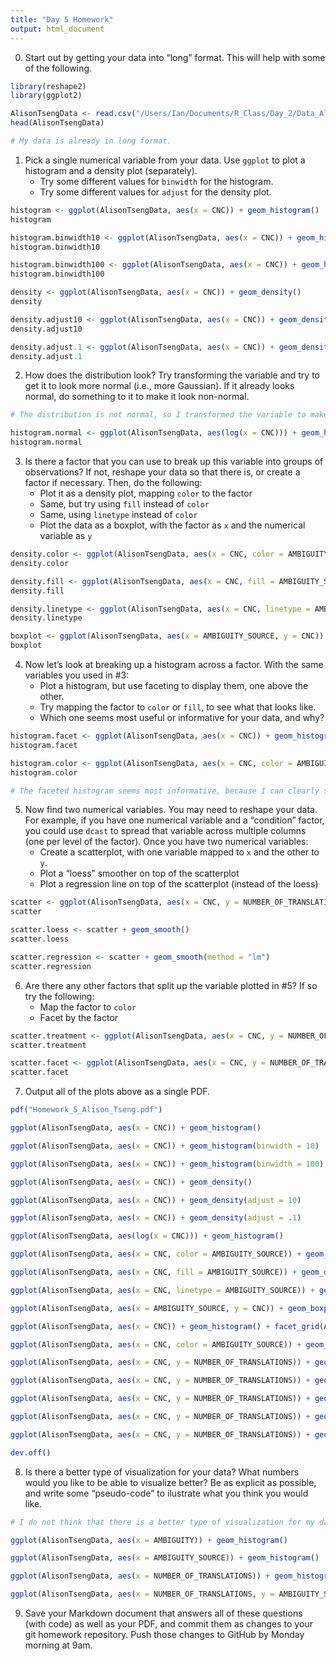```yaml
---
title: "Day 5 Homework"
output: html_document
---
```


0. Start out by getting your data into "long" format.  This will help with some of the following.

```r

library(reshape2)
library(ggplot2)

AlisonTsengData <- read.csv("/Users/Ian/Documents/R_Class/Day_2/Data_Alison_Tseng.csv")
head(AlisonTsengData)

# My data is already in long format.

```

1. Pick a single numerical variable from your data.  Use `ggplot` to plot a histogram and a density plot (separately).
   - Try some different values for `binwidth` for the histogram.
   - Try some different values for `adjust` for the density plot.

```r

histogram <- ggplot(AlisonTsengData, aes(x = CNC)) + geom_histogram()
histogram

histogram.binwidth10 <- ggplot(AlisonTsengData, aes(x = CNC)) + geom_histogram(binwidth = 10)
histogram.binwidth10

histogram.binwidth100 <- ggplot(AlisonTsengData, aes(x = CNC)) + geom_histogram(binwidth = 100)
histogram.binwidth100

density <- ggplot(AlisonTsengData, aes(x = CNC)) + geom_density()
density

density.adjust10 <- ggplot(AlisonTsengData, aes(x = CNC)) + geom_density(adjust = 10)
density.adjust10

density.adjust.1 <- ggplot(AlisonTsengData, aes(x = CNC)) + geom_density(adjust = .1)
density.adjust.1

```

2. How does the distribution look?  Try transforming the variable and try to get it to look more normal (i.e., more Gaussian).  If it already looks normal, do something to it to make it look non-normal.

```r

# The distribution is not normal, so I transformed the variable to make the distribution look more normal.

histogram.normal <- ggplot(AlisonTsengData, aes(log(x = CNC))) + geom_histogram()
histogram.normal

```

3. Is there a factor that you can use to break up this variable into groups of observations?  If not, reshape your data so that there is, or create a factor if necessary.  Then, do the following:
   - Plot it as a density plot, mapping `color` to the factor
   - Same, but try using `fill` instead of `color`
   - Same, using `linetype` instead of `color`
   - Plot the data as a boxplot, with the factor as `x` and the numerical variable as `y`

```r

density.color <- ggplot(AlisonTsengData, aes(x = CNC, color = AMBIGUITY_SOURCE)) + geom_density()
density.color

density.fill <- ggplot(AlisonTsengData, aes(x = CNC, fill = AMBIGUITY_SOURCE)) + geom_density()
density.fill

density.linetype <- ggplot(AlisonTsengData, aes(x = CNC, linetype = AMBIGUITY_SOURCE)) + geom_density()
density.linetype

boxplot <- ggplot(AlisonTsengData, aes(x = AMBIGUITY_SOURCE, y = CNC)) + geom_boxplot()
boxplot

```

4. Now let's look at breaking up a histogram across a factor.  With the same variables you used in #3:
   - Plot a histogram, but use faceting to display them, one above the other.
   - Try mapping the factor to `color` or `fill`, to see what that looks like.
   - Which one seems most useful or informative for your data, and why?

```r

histogram.facet <- ggplot(AlisonTsengData, aes(x = CNC)) + geom_histogram() + facet_grid(AMBIGUITY_SOURCE ~ .)
histogram.facet

histogram.color <- ggplot(AlisonTsengData, aes(x = CNC, color = AMBIGUITY_SOURCE)) + geom_histogram()
histogram.color

# The faceted histogram seems most informative, because I can clearly see the distribution of concreteness scores separately for each level of ambiguity source.

```

5. Now find two numerical variables.  You may need to reshape your data.  For example, if you have one numerical variable and a "condition" factor, you could use `dcast` to spread that variable across multiple columns (one per level of the factor).  Once you have two numerical variables:
   - Create a scatterplot, with one variable mapped to `x` and the other to `y`.
   - Plot a "loess" smoother on top of the scatterplot
   - Plot a regression line on top of the scatterplot (instead of the loess)

```r

scatter <- ggplot(AlisonTsengData, aes(x = CNC, y = NUMBER_OF_TRANSLATIONS)) + geom_point()
scatter

scatter.loess <- scatter + geom_smooth()
scatter.loess

scatter.regression <- scatter + geom_smooth(method = "lm")
scatter.regression

```

6. Are there any other factors that split up the variable plotted in #5?  If so try the following:
   - Map the factor to `color`
   - Facet by the factor

```r

scatter.treatment <- ggplot(AlisonTsengData, aes(x = CNC, y = NUMBER_OF_TRANSLATIONS)) + geom_point(aes(color = AMBIGUITY_SOURCE))
scatter.treatment

scatter.facet <- ggplot(AlisonTsengData, aes(x = CNC, y = NUMBER_OF_TRANSLATIONS)) + geom_point(aes(color = AMBIGUITY_SOURCE)) + facet_grid(AMBIGUITY_SOURCE ~ .)
scatter.facet

```

7. Output all of the plots above as a single PDF.

```r

pdf("Homework_5_Alison_Tseng.pdf")

ggplot(AlisonTsengData, aes(x = CNC)) + geom_histogram()

ggplot(AlisonTsengData, aes(x = CNC)) + geom_histogram(binwidth = 10)

ggplot(AlisonTsengData, aes(x = CNC)) + geom_histogram(binwidth = 100)

ggplot(AlisonTsengData, aes(x = CNC)) + geom_density()

ggplot(AlisonTsengData, aes(x = CNC)) + geom_density(adjust = 10)

ggplot(AlisonTsengData, aes(x = CNC)) + geom_density(adjust = .1)

ggplot(AlisonTsengData, aes(log(x = CNC))) + geom_histogram()

ggplot(AlisonTsengData, aes(x = CNC, color = AMBIGUITY_SOURCE)) + geom_density()

ggplot(AlisonTsengData, aes(x = CNC, fill = AMBIGUITY_SOURCE)) + geom_density()

ggplot(AlisonTsengData, aes(x = CNC, linetype = AMBIGUITY_SOURCE)) + geom_density()

ggplot(AlisonTsengData, aes(x = AMBIGUITY_SOURCE, y = CNC)) + geom_boxplot()

ggplot(AlisonTsengData, aes(x = CNC)) + geom_histogram() + facet_grid(AMBIGUITY_SOURCE ~ .)

ggplot(AlisonTsengData, aes(x = CNC, color = AMBIGUITY_SOURCE)) + geom_histogram()

ggplot(AlisonTsengData, aes(x = CNC, y = NUMBER_OF_TRANSLATIONS)) + geom_point()

ggplot(AlisonTsengData, aes(x = CNC, y = NUMBER_OF_TRANSLATIONS)) + geom_point() + geom_smooth()

ggplot(AlisonTsengData, aes(x = CNC, y = NUMBER_OF_TRANSLATIONS)) + geom_point() + geom_smooth(method = "lm")

ggplot(AlisonTsengData, aes(x = CNC, y = NUMBER_OF_TRANSLATIONS)) + geom_point(aes(color = AMBIGUITY_SOURCE))

ggplot(AlisonTsengData, aes(x = CNC, y = NUMBER_OF_TRANSLATIONS)) + geom_point(aes(color = AMBIGUITY_SOURCE)) + facet_grid(AMBIGUITY_SOURCE ~ .)

dev.off()

```

8. Is there a better type of visualization for your data?  What numbers would you like to be able to visualize better?  Be as explicit as possible, and write some "pseudo-code" to ilustrate what you think you would like.

```r

# I do not think that there is a better type of visualization for my data - histograms and scatterplots work well for visualizing my data.

ggplot(AlisonTsengData, aes(x = AMBIGUITY)) + geom_histogram()

ggplot(AlisonTsengData, aes(x = AMBIGUITY_SOURCE)) + geom_histogram()

ggplot(AlisonTsengData, aes(x = NUMBER_OF_TRANSLATIONS)) + geom_histogram()

ggplot(AlisonTsengData, aes(x = NUMBER_OF_TRANSLATIONS, y = AMBIGUITY_SOURCE)) + geom_point(aes(color = AMBIGUITY_SOURCE))

```

9. Save your Markdown document that answers all of these questions (with code) as well as your PDF, and commit them as changes to your git homework repository.  Push those changes to GitHub by Monday morning at 9am.

